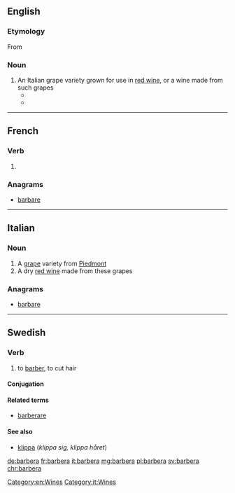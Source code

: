 ==English==

===Etymology===
From {{etyl|it|en}} {{m|it|barbera}}

===Noun===
{{en-noun|-}}

# An Italian grape variety grown for use in [[red wine]], or a wine made from such grapes
#* {{quote-news|date=May 9, 2003|author=Laura Levy Shatkin|title=Wine and Dine|work=Chicago Reader|url=https://securesite.chireader.com/cgi-bin/Archive/abridged2.bat?path=2003/030509/RESTBOX
|passage=This '''barbera''' grape, one of the predominant varieties in Italy's northwest Piemonte region, is grown in the town of Alba.}}
#* {{quote-news|year=2007|date=May 30|author=Florence Fabricant|title=An Earthy Mushroom Pasta Sauce With Piquant Cheese for an Earthy, Truffly Wine|work=New York Times|url=http://www.nytimes.com/2007/05/30/dining/30pair.html
|passage=(Your '''barbera''' will do nicely.)}}

[[Category:en:Wines]]

----

==French==

===Verb===
{{fr-verb-form}}

# {{inflection of|barber||3|s|simple|futr|lang=fr}}

===Anagrams===
* [[barbare#French|barbare]]

----

==Italian==

===Noun===
{{head|it|noun|g=m|invariable}}

# A [[grape]] variety from [[Piedmont]]
# A dry [[red wine]] made from these grapes

===Anagrams===
* [[barbare#Italian|barbare]]

[[Category:it:Wines]]

----

==Swedish==

===Verb===
{{sv-verb-reg}}

# to [[barber]], to cut hair

====Conjugation====
{{sv-conj-wk}}

====Related terms====
* [[barberare]]

====See also====
* [[klippa]] (''klippa sig, klippa håret'')

[[de:barbera]]
[[fr:barbera]]
[[it:barbera]]
[[mg:barbera]]
[[pl:barbera]]
[[sv:barbera]]
[[chr:barbera]]
